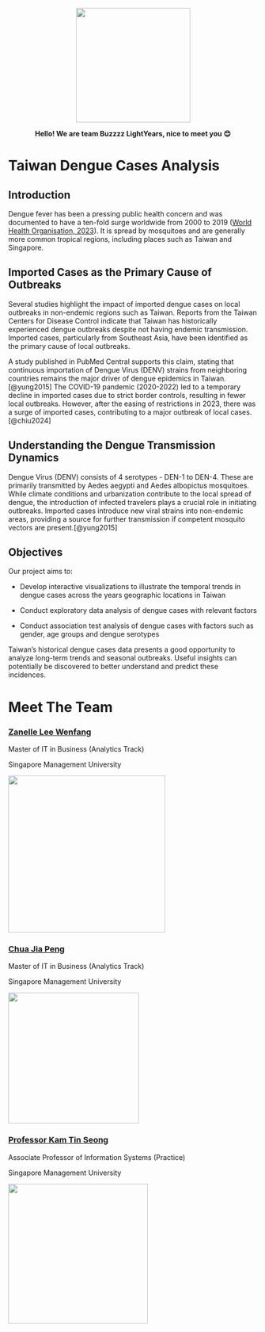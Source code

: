 ::: {style="text-align: center"}
![](ChatGPT%20Image%20Mar%2031,%202025,%2008_06_37%20PM.png){width="231"}

**Hello! We are team Buzzzz LightYears, nice to meet you 😊**
:::

# Taiwan Dengue Cases Analysis

## Introduction

Dengue fever has been a pressing public health concern and was documented to have a ten-fold surge worldwide from 2000 to 2019 ([World Health Organisation, 2023](https://www.who.int/emergencies/disease-outbreak-news/item/2023-DON498)). It is spread by mosquitoes and are generally more common tropical regions, including places such as Taiwan and Singapore.

## Imported Cases as the Primary Cause of Outbreaks

Several studies highlight the impact of imported dengue cases on local outbreaks in non-endemic regions such as Taiwan. Reports from the Taiwan Centers for Disease Control indicate that Taiwan has historically experienced dengue outbreaks despite not having endemic transmission. Imported cases, particularly from Southeast Asia, have been identified as the primary cause of local outbreaks.

A study published in PubMed Central supports this claim, stating that continuous importation of Dengue Virus (DENV) strains from neighboring countries remains the major driver of dengue epidemics in Taiwan.[@yung2015] The COVID-19 pandemic (2020-2022) led to a temporary decline in imported cases due to strict border controls, resulting in fewer local outbreaks. However, after the easing of restrictions in 2023, there was a surge of imported cases, contributing to a major outbreak of local cases.[@chiu2024]

## Understanding the Dengue Transmission Dynamics

Dengue Virus (DENV) consists of 4 serotypes - DEN-1 to DEN-4. These are primarily transmitted by Aedes aegypti and Aedes albopictus mosquitoes. While climate conditions and urbanization contribute to the local spread of dengue, the introduction of infected travelers plays a crucial role in initiating outbreaks. Imported cases introduce new viral strains into non-endemic areas, providing a source for further transmission if competent mosquito vectors are present.[@yung2015]

## Objectives

Our project aims to:

-   Develop interactive visualizations to illustrate the temporal trends in dengue cases across the years geographic locations in Taiwan

-   Conduct exploratory data analysis of dengue cases with relevant factors

-   Conduct association test analysis of dengue cases with factors such as gender, age groups and dengue serotypes

Taiwan’s historical dengue cases data presents a good opportunity to analyze long-term trends and seasonal outbreaks. Useful insights can potentially be discovered to better understand and predict these incidences.

# Meet The Team

### [**Zanelle Lee Wenfang**](https://www.linkedin.com/in/zanellelee/)

Master of IT in Business (Analytics Track)

Singapore Management University

![](zanelle.jpeg){width="317"}

### [**Chua Jia Peng**](https://www.linkedin.com/in/chuajp/)

Master of IT in Business (Analytics Track)

Singapore Management University

![](Corporate%20headshot%202022.jpg){width="264"}

### [**Professor Kam Tin Seong**](https://faculty.smu.edu.sg/profile/kam-tin-seong-486)

Associate Professor of Information Systems (Practice)

Singapore Management University

![](Prof%20photo.jpg){width="282"}
